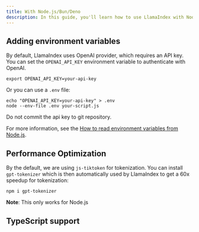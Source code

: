 ```yaml
---
title: With Node.js/Bun/Deno
description: In this guide, you'll learn how to use LlamaIndex with Node.js, Bun, and Deno.
---
```


## Adding environment variables

By default, LlamaIndex uses OpenAI provider, which requires an API key. You can set the `OPENAI_API_KEY` environment variable to authenticate with OpenAI.

```shell
export OPENAI_API_KEY=your-api-key
```

Or you can use a `.env` file:

```shell
echo "OPENAI_API_KEY=your-api-key" > .env
node --env-file .env your-script.js
```

<Aside type="caution">Do not commit the api key to git repository.</Aside>

For more information, see the [How to read environment variables from Node.js](https://nodejs.org/en/learn/command-line/how-to-read-environment-variables-from-nodejs).

## Performance Optimization

By the default, we are using `js-tiktoken` for tokenization. You can install `gpt-tokenizer` which is then automatically used by LlamaIndex to get a 60x speedup for tokenization:

```package-install
npm i gpt-tokenizer
```

**Note**: This only works for Node.js

## TypeScript support

<LinkCard
	title="Getting Started with LlamaIndex.TS in TypeScript"
	href="/docs/llamaindex/getting_started/installation/typescript"
/>
